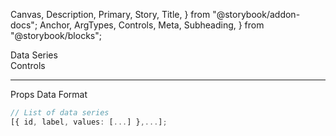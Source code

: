   Canvas,
  Description,
  Primary,
  Story,
  Title,
} from "@storybook/addon-docs";
  Anchor,
  ArgTypes,
  Controls,
  Meta,
  Subheading,
} from "@storybook/blocks";

<Meta of={DataSeriesStories} />

<Title>Data Series</Title>

<Anchor storyId="animations">
  <div className="hidden-anchor">
    <Subheading>Data Series</Subheading>
  </div>
</Anchor>

<Description of={DataSeries} />

<Primary />

<Collapsable className="control-panel">
  <div>Controls</div>
  <Controls of={DataSeriesStories.Example} />
</Collapsable>

<hr />

<Anchor storyId="props">
  <Subheading>Props</Subheading>
</Anchor>

<ArgTypes sort="requiredFirst" />

<Anchor storyId="data">
  <Subheading>Data Format</Subheading>
</Anchor>

```ts
// List of data series
[{ id, label, values: [...] },...];
```
